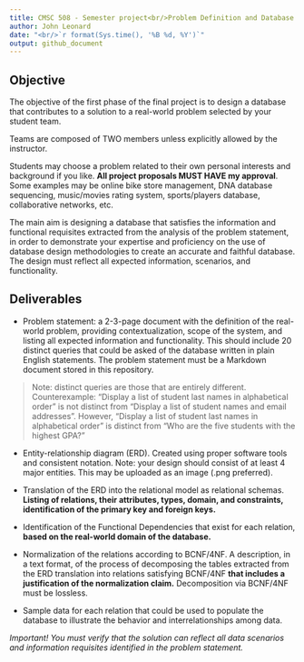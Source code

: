 ```yaml
---
title: CMSC 508 - Semester project<br/>Problem Definition and Database Design
author: John Leonard
date: "<br/>`r format(Sys.time(), '%B %d, %Y')`"
output: github_document
---
```

## Objective

The objective of the first phase of the final project is to design a database that contributes to a solution to a real-world problem selected by your student team.

Teams are composed of TWO members unless explicitly allowed by the instructor.

Students may choose a problem related to their own personal interests and background if you like. **All project proposals MUST HAVE my approval**. Some examples may be online bike store management, DNA database sequencing, music/movies rating system, sports/players database, collaborative networks, etc.

The main aim is designing a database that satisfies the information and functional requisites extracted from the analysis of the problem statement, in order to demonstrate your expertise and proficiency on the use of database design methodologies to create an accurate and faithful database. The design must reflect all expected information, scenarios, and functionality.

## Deliverables

- Problem statement: a 2-3-page document with the definition of the real-world problem, providing contextualization, scope of the system, and listing all expected information and functionality. This should include 20 distinct queries that could be asked of the database written in plain English statements. The problem statement must be a Markdown document stored in this repository.

> Note: distinct queries are those that are entirely different. Counterexample: "Display a list of student last names in alphabetical order" is not distinct from "Display a list of student names and email addresses". However, "Display a list of student last names in alphabetical order" is distinct from "Who are the five students with the highest GPA?"

- Entity-relationship diagram (ERD). Created using proper software tools and consistent notation. Note: your design should consist of at least 4 major entities. This may be uploaded as an image (.png preferred).

- Translation of the ERD into the relational model as relational schemas. **Listing of relations, their attributes, types, domain, and constraints, identification of the primary key and foreign keys.**

- Identification of the Functional Dependencies that exist for each relation, **based on the real-world domain of the database.**

- Normalization of the relations according to BCNF/4NF. A description, in a text format, of the process of decomposing the tables extracted from the ERD translation into relations satisfying BCNF/4NF **that includes a justification of the normalization claim.** Decomposition via BCNF/4NF must be lossless.

- Sample data for each relation that could be used to populate the database to illustrate the behavior and interrelationships among data.

*Important! You must verify that the solution can reflect all data scenarios and information requisites identified in the problem statement.*
